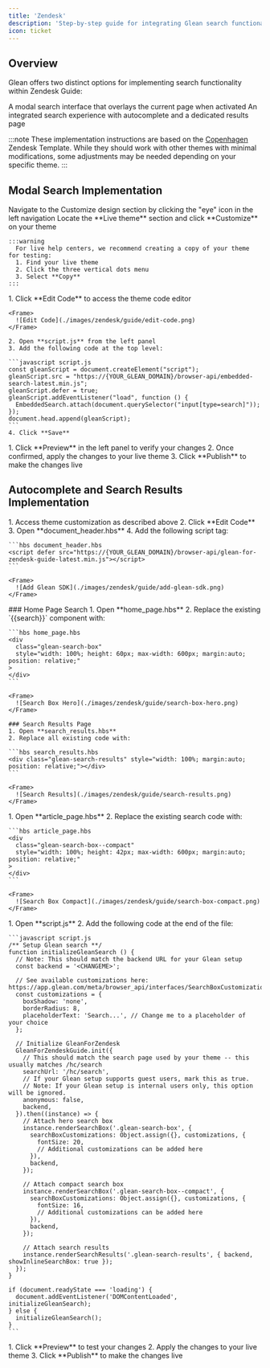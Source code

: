 ```yaml
---
title: 'Zendesk'
description: 'Step-by-step guide for integrating Glean search functionality into Zendesk Guide using the Copenhagen template'
icon: ticket
---
```


## Overview

Glean offers two distinct options for implementing search functionality within Zendesk Guide:

<CardGroup cols={2}>
  <Card title="Modal Search" icon="Maximize">
    A modal search interface that overlays the current page when activated
  </Card>
  <Card title="Autocomplete & Results Page" icon="Search">
    An integrated search experience with autocomplete and a dedicated results
    page
  </Card>
</CardGroup>

:::note
  These implementation instructions are based on the
  [Copenhagen](https://support.zendesk.com/hc/en-us/articles/4408845834522)
  Zendesk Template. While they should work with other themes with minimal
  modifications, some adjustments may be needed depending on your specific
  theme.
:::

## Modal Search Implementation

<Steps>
  <Step title="Access Theme Customization">
    Navigate to the Customize design section by clicking the "eye" icon in the left navigation
  </Step>

  <Step title="Select Theme">
    Locate the **Live theme** section and click **Customize** on your theme

    :::warning
      For live help centers, we recommend creating a copy of your theme for testing:
      1. Find your live theme
      2. Click the three vertical dots menu
      3. Select **Copy**
    :::

  </Step>

  <Step title="Edit Theme Code">
    1. Click **Edit Code** to access the theme code editor

    <Frame>
      ![Edit Code](./images/zendesk/guide/edit-code.png)
    </Frame>

    2. Open **script.js** from the left panel
    3. Add the following code at the top level:

    ```javascript script.js
    const gleanScript = document.createElement("script");
    gleanScript.src = "https://{YOUR_GLEAN_DOMAIN}/browser-api/embedded-search-latest.min.js";
    gleanScript.defer = true;
    gleanScript.addEventListener("load", function () {
      EmbeddedSearch.attach(document.querySelector("input[type=search]"));
    });
    document.head.append(gleanScript);
    ```
    4. Click **Save**

  </Step>

  <Step title="Preview and Publish">
    1. Click **Preview** in the left panel to verify your changes
    2. Once confirmed, apply the changes to your live theme
    3. Click **Publish** to make the changes live
  </Step>
</Steps>

## Autocomplete and Search Results Implementation

<Steps>
  <Step title="Import JavaScript Files">
    1. Access theme customization as described above
    2. Click **Edit Code**
    3. Open **document_header.hbs**
    4. Add the following script tag:

    ```hbs document_header.hbs
    <script defer src="https://{YOUR_GLEAN_DOMAIN}/browser-api/glean-for-zendesk-guide-latest.min.js"></script>
    ```

    <Frame>
      ![Add Glean SDK](./images/zendesk/guide/add-glean-sdk.png)
    </Frame>

  </Step>

  <Step title="Replace Search UI Components">
    ### Home Page Search
    1. Open **home_page.hbs**
    2. Replace the existing `{{search}}` component with:

    ```hbs home_page.hbs
    <div
      class="glean-search-box"
      style="width: 100%; height: 60px; max-width: 600px; margin:auto; position: relative;"
    >
    </div>
    ```

    <Frame>
      ![Search Box Hero](./images/zendesk/guide/search-box-hero.png)
    </Frame>

    ### Search Results Page
    1. Open **search_results.hbs**
    2. Replace all existing code with:

    ```hbs search_results.hbs
    <div class="glean-search-results" style="width: 100%; margin:auto; position: relative;"></div>
    ```

    <Frame>
      ![Search Results](./images/zendesk/guide/search-results.png)
    </Frame>

  </Step>

  <Step title="Add Compact Search Box">
    1. Open **article_page.hbs**
    2. Replace the existing search code with:

    ```hbs article_page.hbs
    <div
      class="glean-search-box--compact"
      style="width: 100%; height: 42px; max-width: 600px; margin:auto; position: relative;"
    >
    </div>
    ```

    <Frame>
      ![Search Box Compact](./images/zendesk/guide/search-box-compact.png)
    </Frame>

  </Step>

  <Step title="Initialize Glean Search">
    1. Open **script.js**
    2. Add the following code at the end of the file:

    ```javascript script.js
    /** Setup Glean search **/
    function initializeGleanSearch () {
      // Note: This should match the backend URL for your Glean setup
      const backend = '<CHANGEME>';

      // See available customizations here: https://app.glean.com/meta/browser_api/interfaces/SearchBoxCustomizations.html
      const customizations = {
        boxShadow: 'none',
        borderRadius: 8,
        placeholderText: 'Search...', // Change me to a placeholder of your choice
      };

      // Initialize GleanForZendesk
      GleanForZendeskGuide.init({
        // This should match the search page used by your theme -- this usually matches /hc/search
        searchUrl: '/hc/search',
        // If your Glean setup supports guest users, mark this as true.
        // Note: If your Glean setup is internal users only, this option will be ignored.
        anonymous: false,
        backend,
      }).then((instance) => {
        // Attach hero search box
        instance.renderSearchBox('.glean-search-box', {
          searchBoxCustomizations: Object.assign({}, customizations, {
            fontSize: 20,
            // Additional customizations can be added here
          }),
          backend,
        });

        // Attach compact search box
        instance.renderSearchBox('.glean-search-box--compact', {
          searchBoxCustomizations: Object.assign({}, customizations, {
            fontSize: 16,
            // Additional customizations can be added here
          }),
          backend,
        });

        // Attach search results
        instance.renderSearchResults('.glean-search-results', { backend, showInlineSearchBox: true });
      });
    }

    if (document.readyState === 'loading') {
      document.addEventListener('DOMContentLoaded', initializeGleanSearch);
    } else {
      initializeGleanSearch();
    }
    ```

  </Step>

  <Step title="Verify and Publish">
    1. Click **Preview** to test your changes
    2. Apply the changes to your live theme
    3. Click **Publish** to make the changes live
  </Step>
</Steps>
